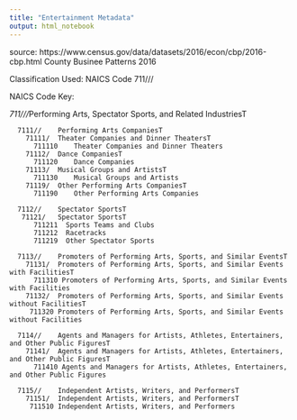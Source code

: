 ```yaml
---
title: "Entertainment Metadata"
output: html_notebook
---
```


source: https://www.census.gov/data/datasets/2016/econ/cbp/2016-cbp.html
        County Businee Patterns 2016

Classification Used: NAICS Code 711///

NAICS Code Key: 

  *711///*Performing Arts, Spectator Sports, and Related IndustriesT
  
      7111//	Performing Arts CompaniesT
        71111/	Theater Companies and Dinner TheatersT
          711110	Theater Companies and Dinner Theaters
        71112/	Dance CompaniesT
          711120	Dance Companies
        71113/	Musical Groups and ArtistsT
          711130	Musical Groups and Artists
        71119/	Other Performing Arts CompaniesT
          711190	Other Performing Arts Companies
  
      7112//	Spectator SportsT
       71121/	Spectator SportsT
          711211  Sports Teams and Clubs
          711212  Racetracks
          711219  Other Spectator Sports
      
      7113//	Promoters of Performing Arts, Sports, and Similar EventsT
        71131/	Promoters of Performing Arts, Sports, and Similar Events with FacilitiesT
          711310 Promoters of Performing Arts, Sports, and Similar Events with Facilities
        71132/	Promoters of Performing Arts, Sports, and Similar Events without FacilitiesT
         711320 Promoters of Performing Arts, Sports, and Similar Events without Facilities
      
      7114//	Agents and Managers for Artists, Athletes, Entertainers, and Other Public FiguresT
        71141/	Agents and Managers for Artists, Athletes, Entertainers, and Other Public FiguresT
          711410 Agents and Managers for Artists, Athletes, Entertainers, and Other Public Figures
      
      7115//	Independent Artists, Writers, and PerformersT
        71151/	Independent Artists, Writers, and PerformersT
         711510 Independent Artists, Writers, and Performers